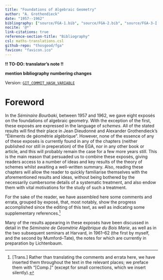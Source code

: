 ```yaml
--- 
title: "Foundations of Algebraic Geometry"
author: "A. Grothendieck"
date: "1957--1962"
bibliography: ["source/FGA-1.bib", "source/FGA-2.bib", "source/FGA-3-I.bib", "source/FGA-3-II.bib", "source/FGA-3-III.bib", "source/FGA-3-IV.bib", "source/FGA-3-V.bib", "source/FGA-3-VI.bib"]
nocite: '@*'
link-citations: true
reference-section-title: "Bibliography"
csl: maths-translations.csl
github-repo: "thosgood/fga"
favicon: "favicon.ico"
---
```


::: {.abstract #translators-note title="Translator's note" latex=""}
**!! TO-DO: translator's note !!**

**mention bibliography numbering changes**

Version: [`GIT_COMMIT_HASH_VARIABLE`](https://github.com/thosgood/translations/commit/GIT_COMMIT_HASH_VARIABLE)
:::

# Foreword {-}

\oldpage{C-01}

In the _Séminaire Bourbaki_, between 1957 and 1962, we gave eight exposés on the foundations of algebraic geometry.
With the exception of the first, these exposés are expressed in the language of _schemes_.
All of the stated results will find their place in Jean Dieudonné and Alexander Grothendieck's "Éléments de géométrie algébrique".
However, none of the essence of any of these exposés is currently found in any of the chapters (neither published nor still in preperation) of the EGA, nor in any other book or article, and this will probably remain the case for a few more years still.
This is the main reason that persuaded us to combine these exposés, giving readers access to a number of ideas and key results of the theory of schemes whilst awaiting a well-written summary.
Also, reading these chapters will allow the reader to quickly familiarise themselves with the aforementioned results and ideas, without being bothered by the necessarily cumbersome details of a systematic treatment, and also endow them with vital motivations for the study of such a treatment.

For the sake of the reader, we have assembled here some comments and errata, grouped by exposé, that, most notably, show the progress accomplished since the editing of this text, as well as indicating some supplementary references.^[[Trans.] Rather than translating the comments and errata here, we have inserted them throughout the text in the relevant places; we preface them with "[Comp.]" (except for small corrections, which we insert silently).]

Many of the results appearing in these exposés have been discussed in detail in the _Séminaire de Géométrie Algébrique du Bois Marie_, as well as in the two subsequent seminars at Harvard, in 1961--62 (the first by myself, and the second by Mumford--Tate), the notes for which are currently in preparation by Lichtenbaum.
